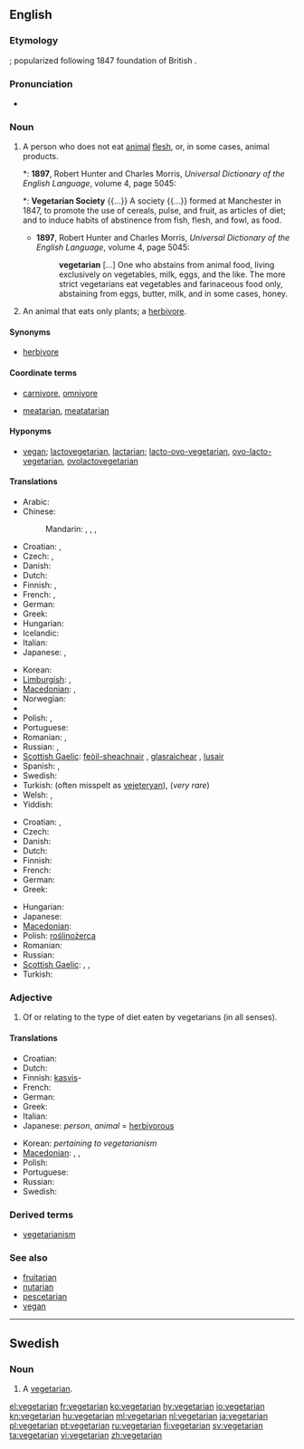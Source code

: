 {{wikipedia|vegetarianism}}
==English==

===Etymology===
{{suffix|vegetable|arian}}; popularized following 1847 foundation of British {{w|Vegetarian Society}}.

===Pronunciation===
* {{rhymes|ɛəriən}}

===Noun===
{{en-noun}}

<!-- There has been a kind of tug-of-war about the definitions of this article. According to other dictionaries the term "vegetarian" is a generic term covering many kinds of people that avoid animal products in their diet, including vegans, lactovegetarians, pescetarians etc. The definition below is written from that starting point. Before rushing to rewriting the article once again, please check at least three other dictionaries. -->

# A person who does not eat [[animal]] [[flesh]], or, in some cases, animal products.
#*: '''1897''', Robert Hunter and Charles Morris, ''Universal Dictionary of the English Language'', volume 4, page 5045:
#*: '''Vegetarian Society''' {{...}} A society {{...}} formed at Manchester in 1847, to promote the use of cereals, pulse, and fruit, as articles of diet; and to induce habits of abstinence from fish, flesh, and fowl, as food.
#* '''1897''', Robert Hunter and Charles Morris, ''Universal Dictionary of the English Language'', volume 4, page 5045:
#*: '''vegetarian''' [...] One who abstains from animal food, living exclusively on vegetables, milk, eggs, and the like. The more strict vegetarians eat vegetables and farinaceous food only, abstaining from eggs, butter, milk, and in some cases, honey.
# An animal that eats only plants; a [[herbivore]].

====Synonyms====
* {{sense|animal that eats only plants}} [[herbivore]] {{qualifier|standard term}}

====Coordinate terms====
* {{sense|animal that eats only plants}} [[carnivore]], [[omnivore]]
* {{sense|person that eats only plants}} [[meatarian]], [[meatatarian]]

====Hyponyms====
* {{sense|person who does not eat animals}} [[vegan]]; [[lactovegetarian]], [[lactarian]]; [[lacto-ovo-vegetarian]], [[ovo-lacto-vegetarian]], [[ovolactovegetarian]]

====Translations====
{{trans-top|person who does not eat any animal flesh}}
* Arabic: {{t|ar|نباتي|alt=نَباتيّ|tr=nabaatiyy}}
* Chinese:
*: Mandarin: {{t|cmn|素食主義者|sc=Hani}},  {{t|cmn|素食主义者|tr=sùshízhǔyìzhě|sc=Hani}}, {{t|cmn|素食者|tr=sùshízhě|sc=Hani}}, {{t|cmn|吃素的人|tr=chīsù de rén|sc=Hani}}
* Croatian: {{t-|hr|vegetarijanac|m|alt=vegetarijánac}}, {{t-|hr|vegetarijanka|f|alt=vegetarìjānka}}
* Czech: {{t+|cs|vegetarián|m}}, {{t-|cs|vegetariánka|f}}
* Danish: {{t-|da|vegetar}}
* Dutch: {{t-|nl|vegetariër|m}}
* Finnish: {{t+|fi|kasvissyöjä}}, {{t+|fi|vegetaristi}}
* French: {{t+|fr|végétarien|m}}, {{t+|fr|végétarienne|f}}
* German: {{t+|de|Vegetarier|m}}
* Greek: {{t+|el|χορτοφάγος|m|f|tr=chortofágos}}
* Hungarian: {{t+|hu|vegetáriánus}}
* Icelandic: {{t|is|grænmetisæta}}
* Italian: {{t+|it|vegetariano|m}}
* Japanese: {{t|ja|菜食主義者|tr=さいしょくしゅぎしゃ, saishoku-shugi-sha}}, {{t|ja|ベジタリアン|tr=bejitarian}}
{{trans-mid}}
* Korean: {{t+|ko|채식주의자|tr=chaesikjuuija|sc=Hang}}
* [[Limburgish]]: {{t|li|greunsaeter|xs=Limburgish}}, {{t|li|gruuensaeter|xs=Limburgish}}
* [[Macedonian]]: {{t|mk|вегетаријанец|m|tr=vegetarijánec}},  {{t|mk|вегетаријанка|f|tr=vegetarijánka}}
* Norwegian: {{t|no|vegetarianer}}
* {{trreq|Persian}}
* Polish: {{t+|pl|wegetarianin|m}}, {{t+|pl|wegetarianka|f}}
* Portuguese: {{t+|pt|vegetariano}}
* Romanian: {{t|ro|vegetariană}}, {{t|ro|vegetarian}}
* Russian: {{t+|ru|вегетарианец|m|tr=vegetariánec}}, {{t|ru|вегетарианка|f|tr=vegetariánec}}
* [[Scottish Gaelic]]: [[feòil-sheachnair]] {{m}}, [[glasraichear]] {{m}}, [[lusair]] {{m}}
* Spanish: {{t-|es|vegetariano|m}},  {{t-|es|vegetariana|f}}
* Swedish: {{t+|sv|vegetarian|c}}
* Turkish: {{t|tr|vejetaryen}} (often misspelt as [[vejeteryan]]),  {{t|tr|etyemez}} (''very rare'')
* Welsh: {{t|cy|llysieuwr|m|xs=Welsh}},  {{t|cy|llysieuwraig|f|xs=Welsh}}
* Yiddish: {{t|yi|וועגעטאַריער|tr=wegetarier|xs=Yiddish}}
{{trans-bottom}}

{{trans-top|plant-eating animal}}
* Croatian: {{t-|hr|biljojed|m|alt=bȉljojēd}}, {{t-|hr|biljožder|m|alt=bȉljožder}}
* Czech: {{t-|cs|býložravec|m}}
* Danish: {{t|da|planteæder|c}}
* Dutch: {{t+|nl|herbivoor|m}}
* Finnish: {{t+|fi|kasvinsyöjä}}
* French: {{t+|fr|herbivore|m|f}}
* German: {{t+|de|Pflanzenfresser|m}}
* Greek: {{t|el|φυτοφάγο|n|tr=fytofágo}}
{{trans-mid}}
* Hungarian: {{t|hu|növényevő}}
* Japanese: {{t|ja|草食|tr=sōshoku}}
* [[Macedonian]]: {{t|mk|тревопасно|n|tr=trevopásno}}
* Polish: [[roślinożerca]]
* Romanian: {{t|ro|ierbivor|m}}
* Russian: {{t|ru|травоядное|n|tr=travojádnoje}}
* [[Scottish Gaelic]]: {{t-|gd|feòil-sheachnair|m|xs=Scottish Gaelic}}, {{t-|gd|lusair|m|xs=Scottish Gaelic}}, {{t-|gd|glasraichear|m|xs=Scottish Gaelic}}
* Turkish: {{t|tr|otçul}}
{{trans-bottom}}

===Adjective===
{{en-adj|-}}

# Of or relating to the type of diet eaten by vegetarians (in all senses).

====Translations====
{{trans-top|relating to the type of diet eaten by vegetarians}}
* Croatian: {{t-|hr|vegetrijanski|alt=vegetarìjānskī}}
* Dutch: {{t+|nl|vegetarisch}}
* Finnish: [[kasvis]]-
* French: {{t+|fr|végétarien}}
* German: {{t-|de|vegetarisch}}
* Greek: {{t|el|χορτοφαγικός|m|tr=chortofagikós}}
* Italian: {{t+|it|vegetariano}}
* Japanese: {{t|ja|菜食主義の|tr=saishoku-shugi-no}} ''person'', {{t|ja|草食の|tr=sōshoku-no}} ''animal'' = [[herbivorous]]
{{trans-mid}}
* Korean: {{t|ko|채식주의의|tr=chaesikjuui-ui|sc=Hang}} ''pertaining to vegetarianism''
* [[Macedonian]]: {{t-|mk|вегетаријански|m|tr=vegetarijánski}},  {{t|mk|вегетаријанска|f|tr=vegetarijánska}},  {{t|mk|вегетаријанско|n|tr=vegetarijánsko}}
* Polish: {{t+|pl|wegetariański|m}}
* Portuguese: {{t+|pt|vegetariano}}
* Russian: {{t|ru|вегетарианский|tr=vegetariánskij}}
* Swedish: {{t+|sv|vegetarisk}}
{{trans-bottom}}

===Derived terms===
* [[vegetarianism]]

===See also===
* [[fruitarian]]
* [[nutarian]]
* [[pescetarian]]
* [[vegan]]

----

==Swedish==
{{sv-noun-reg-r-c|2=vegetariane}}

===Noun===
{{infl|sv|noun|g=c}}

# A [[#Noun|vegetarian]].

[[el:vegetarian]]
[[fr:vegetarian]]
[[ko:vegetarian]]
[[hy:vegetarian]]
[[io:vegetarian]]
[[kn:vegetarian]]
[[hu:vegetarian]]
[[ml:vegetarian]]
[[nl:vegetarian]]
[[ja:vegetarian]]
[[pl:vegetarian]]
[[pt:vegetarian]]
[[ru:vegetarian]]
[[fi:vegetarian]]
[[sv:vegetarian]]
[[ta:vegetarian]]
[[vi:vegetarian]]
[[zh:vegetarian]]